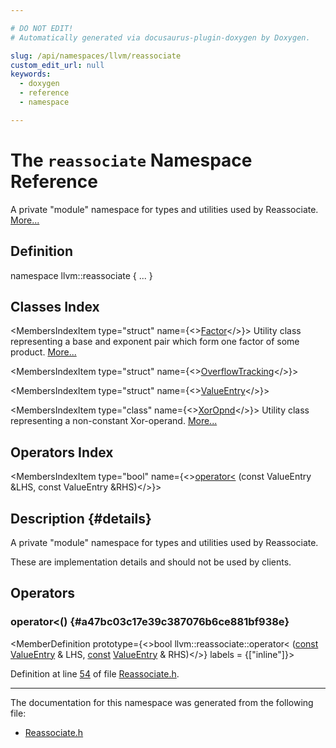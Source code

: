 ```yaml
---

# DO NOT EDIT!
# Automatically generated via docusaurus-plugin-doxygen by Doxygen.

slug: /api/namespaces/llvm/reassociate
custom_edit_url: null
keywords:
  - doxygen
  - reference
  - namespace

---
```





# The `reassociate` Namespace Reference

<DoxygenPage pluginConfig={pluginConfig}>

A private &quot;module&quot; namespace for types and utilities used by Reassociate. <a href="#details">More...</a>

## Definition

<CodeBlock>namespace llvm::reassociate &#123; ... &#125;</CodeBlock>

## Classes Index

<MembersIndex>

<MembersIndexItem
  type="struct"
  name={<><a href="/docs/api/structs/llvm/reassociate/factor">Factor</a></>}>
Utility class representing a base and exponent pair which form one factor of some product. <a href="/docs/api/structs/llvm/reassociate/factor/#details">More...</a>
</MembersIndexItem>

<MembersIndexItem
  type="struct"
  name={<><a href="/docs/api/structs/llvm/reassociate/overflowtracking">OverflowTracking</a></>}>
</MembersIndexItem>

<MembersIndexItem
  type="struct"
  name={<><a href="/docs/api/structs/llvm/reassociate/valueentry">ValueEntry</a></>}>
</MembersIndexItem>

<MembersIndexItem
  type="class"
  name={<><a href="/docs/api/classes/llvm/reassociate/xoropnd">XorOpnd</a></>}>
Utility class representing a non-constant Xor-operand. <a href="/docs/api/classes/llvm/reassociate/xoropnd/#details">More...</a>
</MembersIndexItem>

</MembersIndex>

## Operators Index

<MembersIndex>

<MembersIndexItem
  type="bool"
  name={<><a href="#a47bc03c17e39c387076b6ce881bf938e">operator&lt;</a> (const ValueEntry &amp;LHS, const ValueEntry &amp;RHS)</>}>
</MembersIndexItem>

</MembersIndex>

## Description {#details}

A private &quot;module&quot; namespace for types and utilities used by Reassociate.

These are implementation details and should not be used by clients.

<SectionDefinition>

## Operators

### operator&lt;() {#a47bc03c17e39c387076b6ce881bf938e}

<MemberDefinition
  prototype={<>bool llvm::reassociate::operator&lt; (<a href="/docs/api/files/lib/lib/target/lib/target/aarch64/aarch64promoteconstant-cpp/#a90f8350fecae261c25be85d38b451bff">const</a> <a href="/docs/api/structs/llvm/reassociate/valueentry">ValueEntry</a> &amp; LHS, <a href="/docs/api/files/lib/lib/target/lib/target/aarch64/aarch64promoteconstant-cpp/#a90f8350fecae261c25be85d38b451bff">const</a> <a href="/docs/api/structs/llvm/reassociate/valueentry">ValueEntry</a> &amp; RHS)</>}
  labels = {["inline"]}>

Definition at line <a href="/docs/api/files/include/include/llvm/include/llvm/transforms/include/llvm/transforms/scalar/reassociate-h/#l00054">54</a> of file <a href="/docs/api/files/include/include/llvm/include/llvm/transforms/include/llvm/transforms/scalar/reassociate-h">Reassociate.h</a>.
</MemberDefinition>

</SectionDefinition>

<hr/>

The documentation for this namespace was generated from the following file:

<ul>
<li><a href="/docs/api/files/include/include/llvm/include/llvm/transforms/include/llvm/transforms/scalar/reassociate-h">Reassociate.h</a></li>
</ul>

</DoxygenPage>

